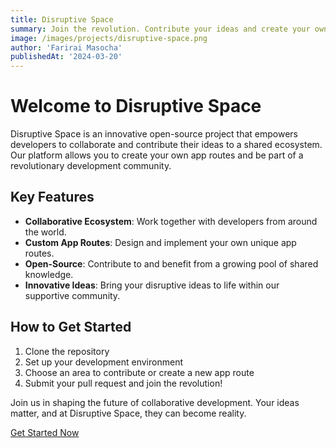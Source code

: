 ```yaml
---
title: Disruptive Space
summary: Join the revolution. Contribute your ideas and create your own app routes in our collaborative ecosystem.
image: /images/projects/disruptive-space.png
author: 'Farirai Masocha'
publishedAt: '2024-03-20'
---
```


# Welcome to Disruptive Space

Disruptive Space is an innovative open-source project that empowers developers to collaborate and contribute their ideas to a shared ecosystem. Our platform allows you to create your own app routes and be part of a revolutionary development community.

## Key Features

- **Collaborative Ecosystem**: Work together with developers from around the world.
- **Custom App Routes**: Design and implement your own unique app routes.
- **Open-Source**: Contribute to and benefit from a growing pool of shared knowledge.
- **Innovative Ideas**: Bring your disruptive ideas to life within our supportive community.

## How to Get Started

1. Clone the repository
2. Set up your development environment
3. Choose an area to contribute or create a new app route
4. Submit your pull request and join the revolution!

Join us in shaping the future of collaborative development. Your ideas matter, and at Disruptive Space, they can become reality.

[Get Started Now](https://github.com/fariraimasocha/disruptive)

